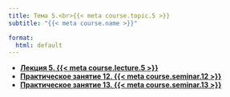 ```yaml
---
title: Тема 5.<br>{{< meta course.topic.5 >}}
subtitle: "{{< meta course.name >}}"

format:
  html: default
---
```


- [**Лекция 5. {{< meta course.lecture.5 >}}**](lecture-05/index.qmd)
- [**Практическое занятие 12. {{< meta course.seminar.12 >}}**](seminar-12/index.qmd)
- [**Практическое занятие 13. {{< meta course.seminar.13 >}}**](seminar-13/index.qmd)
